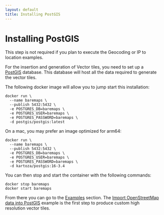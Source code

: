 ```yaml
---
layout: default
title: Installing PostGIS
---
```


# Installing PostGIS

This step is not required if you plan to execute the Geocoding or IP to location examples.

For the insertion and generation of Vector tiles, you need to set up a [PostGIS](https://postgis.net/) database.
This database will host all the data required to generate the vector tiles.

The following docker image will allow you to jump start this installation:

```
docker run \
  --name baremaps \
  --publish 5432:5432 \
  -e POSTGRES_DB=baremaps \
  -e POSTGRES_USER=baremaps \
  -e POSTGRES_PASSWORD=baremaps \
  -d postgis/postgis:latest
```

On a mac, you may prefer an image optimized for arm64:

```
docker run \
  --name baremaps \
  --publish 5432:5432 \
  -e POSTGRES_DB=baremaps \
  -e POSTGRES_USER=baremaps \
  -e POSTGRES_PASSWORD=baremaps \
  -d kartoza/postgis:16-3.4
```

You can then stop and start the container with the following commands:

```
docker stop baremaps
docker start baremaps
```

From there you can go to the [Examples](/documentation/examples) section. The [Import OpenStreetMap data into PostGIS](/documentation/examples/import-osm-into-postgis) example is the first step to produce custom high resolution vector tiles.
